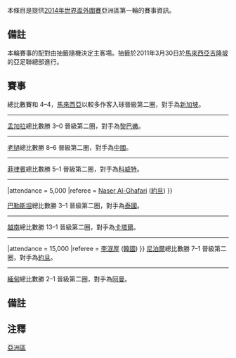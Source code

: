 {{noteTA|G1=Football
}}
{{Pathnav|2014年世界盃足球賽|2014年世界盃外圍賽|2014年世界盃外圍賽 (亞洲區)|frame=3}}
本條目是提供[[2014年世界盃外圍賽|2014年世界盃外圍賽]]亞洲區第一輪的賽事資訊。

==備註==
本輪賽事的配對由抽籤隨機決定主客場。抽籤於2011年3月30日於[[馬來西亞|馬來西亞]][[吉隆坡|吉隆坡]]的亞足聯總部進行。

== 賽事 ==
<div id="Malaysia v Chinese Taipei">{{footballbox
|date = 2011年6月19日
|time = 20:45 [[UTC+8|UTC+8]]
|team1 = {{fb-rt|MAS}}
|score = 2–1
|report = [http://www.fifa.com/worldcup/preliminaries/asia/matches/round=257783/match=300159191/index.html 報告]
|team2 = {{fb|TPE}}
|goals1 = [[Mohd_Safiq_Rahim|Safiq]] {{goal|28}} <br /> [[Mohd_Aidil_Zafuan_Abdul_Radzak|Zafuan Abdul Radzak]] {{goal|55}}
|goals2 = [[陳柏良_(足球運動員)|陳柏良]] {{goal|77}}
|stadium = [[吉隆坡|吉隆坡]][[武吉賈利勒國家體育場|武吉賈利勒國家體育場]]
|attendance = 45,000
|referee = [[猜亚·玛哈巴|猜亚·玛哈巴]] ([[泰國足球協會|泰國]])}}

<div id="Chinese Taipei v Malaysia">{{footballbox
|date = 2011年7月3日
|time = 19:00 [[UTC+8|UTC+8]]
|team1 = {{fb-rt|TPE}}
|score = 3–2 
|report = [http://www.fifa.com/worldcup/preliminaries/asia/matches/round=257783/match=300159189/report.html 報告]
|team2 = {{fb|MAS}}
|goals1 = [[張涵|張涵]] {{goal|31}} <br> [[陳柏良_(足球運動員)|陳柏良]] {{goal|44|pen.}} <br> [[陳昌源|陳昌源]] {{goal|75|pen.}}
|goals2 = [[Mohd_Aidil_Zafuan_Abdul_Radzak|Abd Radzak]] {{goal|8}} <br> [[Mohd_Safiq_Rahim|Rahim]] {{goal|40}}
|stadium = [[台北|台北]][[台北田徑場|台北田徑場]]
|attendance = 16,768
|referee = [[温明庭|温明庭]] ([[越南足球協會|越南]])}}
總比數賽和 4–4，[[馬來西亞國家足球隊|馬來西亞]]以較多作客入球晉級第二圈，對手為[[新加坡國家足球隊|新加坡]]。
----
<div id="Bangladesh v Pakistan">{{footballbox
|date = 2011年6月29日
|time = 18:00 [[UTC+6|UTC+6]]
|team1 = {{fb-rt|BAN}}
|score = 3–0 
|report = [http://www.fifa.com/worldcup/preliminaries/asia/matches/round=257783/match=300159184/index.html 報告]
|team2 = {{fb|PAK}}
|goals1 = [[Ameli|Ameli]] {{goal|1}} <br> [[Hossain|Hossain]] {{goal|22}} <br> [[Karin|Karin]] {{goal|56}}
|goals2 = 
|stadium = [[達卡|達卡]][[Bangabandhu_National_Stadium|Bangabandhu National Stadium]]
|attendance = 5,326
|referee = [[Mohammad_Abu_Loum|Mohammad Abu Loum]] ([[約旦足球協會|約旦]])}}

<div id="Pakistan v Bangladesh">{{footballbox
|date = 2011年7月3日
|time = 20:30 [[UTC+5|UTC+5]]
|team1 = {{fb-rt|PAK}}
|score = 0–0
|report = [http://www.fifa.com/worldcup/preliminaries/asia/matches/round=257783/match=300159163/report.html 報告]
|team2 = {{fb|BAN}}
|goals1 =
|goals2 = 
|stadium = [[拉合爾|拉合爾]][[Punjab_Stadium|Punjab Stadium]]
|attendance = 3,500
|referee = [[Ali_Abdulnabi|Ali Abdulnabi]] ([[巴林足球協會|巴林]]) }}
[[孟加拉國家足球隊|孟加拉]]總比數勝 3–0 晉級第二圈，對手為[[黎巴嫩國家足球隊|黎巴嫩]]。
----
<div id="Cambodia v Laos">{{footballbox
|date = 2011年6月29日
|time = 15:00 [[UTC+7|UTC+7]]
|team1 = {{fb-rt|CAM}}
|score = 4–2
|report = [http://www.fifa.com/worldcup/preliminaries/asia/matches/round=257783/match=300159175/index.html 報告]
|team2 = {{fb|LAO}}
|goals1 = [[Khuon_Laboravy|Laboravy]] {{goal|51}} <br /> [[Samuel_Nasa|Nasa]] {{goal|57||88}} <br /> [[Kouch_Sokumpheak|Sokumpheak]] {{goal|66}}
|goals2 = [[Manolom_Phomsouvanh|Phomsouvanh]] {{goal|9||59}}
|stadium = [[金邊|金邊]][[Phnom_Penh_National_Olympic_Stadium|Phnom Penh National Olympic Stadium]]
|attendance = 25,000
|referee = [[Yadollah_Jahanbazi|Yadollah Jahanbazi]] ([[伊朗足球協會|伊朗]]) }}

<div id="Laos v Cambodia">{{footballbox
|date = 2011年7月3日
|time = 18:00 [[UTC+7|UTC+7]]
|team1 = {{fb-rt|LAO}}
|score = 6–2
|report = [http://www.fifa.com/worldcup/preliminaries/asia/matches/round=257783/match=300159169/report.html 報告]
|team2 = {{fb|CAM}}
|goals1 = [[Singto|Singto]] {{goal|19||55}} <br> [[Sayavutthi|Sayavutthi]] {{goal|34}} <br> [[Syphasay|Syphasay]] {{goal|46}} <br> [[Phaphouvanin|Phaphouvanin]] {{goal|94}} <br> [[Sysomvang|Sysomvang]] {{goal|112|pen.}}	
|goals2 = [[Chhoeun|Chhoeun]] {{goal|45}} <br> [[Sokumpheak|Sokumpheak]] {{goal|75}}
|stadium = [[永珍|永珍]][[New_Laos_National_Stadium|New Laos National Stadium]]
|attendance = 9,000
|referee = [[佐藤隆治|佐藤隆治]] ([[日本足球協會|日本]])  }}
[[老撾國家足球隊|老撾]]總比數勝 8–6 晉級第二圈，對手為[[中國國家足球隊|中國]]。
----
<div id="Sri Lanka v Philippines">{{footballbox
|date = 2011年6月29日
|time = 16:00 [[UTC+5:30|UTC+5:30]]
|team1 = {{fb-rt|SRI}}
|score = 1–1
|report = [http://www.fifa.com/worldcup/preliminaries/asia/matches/round=257783/match=300159176/index.html 報告]
|team2 = {{fb|PHI}}
|goals1 = [[Chathura_Gunarathna|Gunarathna]] {{goal|43}}
|goals2 = [[Nate_Burkey|Burkey]] {{goal|50}}
|stadium = [[可倫坡|可倫坡]][[Sugathadasa_Stadium|Sugathadasa Stadium]]
|attendance = 4,000
|referee = [[Tayeb_Shamsuzzaman|Tayeb Shamsuzzaman]] ([[孟加拉足球協會|孟加拉]]) }}

<div id="Philippines v Sri Lanka">{{footballbox
|date = 2011年7月3日
|time = 15:30 [[UTC+8|UTC+8]]
|team1 = {{fb-rt|PHI}}
|score = 4–0
|report = [http://www.fifa.com/worldcup/preliminaries/asia/matches/round=257783/match=300159183/report.html 報告]
|team2 = {{fb|SRI}}
|goals1 = [[Caligdong|Caligdong]] {{goal|20}} <br>[[P._Younghusband|P. Younghusband]] {{goal|43||57|pen.}} <br> [[Guirado|Guirado]] {{goal|50}}
|goals2 = 
|stadium = [[馬尼拉|馬尼拉]][[Rizal_Memorial_Track_and_Football_Stadium|Rizal Memorial Stadium]]
|attendance = 12,500
|referee = [[金相佑|金相佑]] ([[韓國足球協會|韓國]])}}
[[菲律賓國家足球隊|菲律賓]]總比數勝 5–1 晉級第二圈，對手為[[科威特國家足球隊|科威特]]。
----
<div id="Afghanistan v Palestine">{{footballbox
|date = 2011年6月29日
|time = 16:00 [[UTC+5|UTC+5]]
|team1 = {{fb-rt|AFG}} 
|score = 0–2
|report = [http://www.fifa.com/worldcup/preliminaries/asia/matches/round=257783/match=300159193/index.html 報告]
|team2 = {{fb|PLE}}
|goals1 =
|goals2 = [[Murad_Alyan|Alyan]] {{goal|28}} <br> [[Ismail_Amour|Amour]] {{goal|89}}
|stadium = [[Stadium_Metallurg_1st_District|Stadium Metallurg 1st District]], [[Tursunzoda|Tursunzoda]] ([[塔吉克斯坦|塔吉克]]){{#tag:ref|因為[[阿富汗|阿富汗]]的局勢不穩，所以第一回合在[[塔吉克斯坦|塔吉克]]進行。<ref>[https://archive.is/20120525223015/footballafghanistan.blogspot.com/2011/05/afghanistan-v-palestine-play-in.html Afghanistan and Palestine Play in Metallurge Stadium] FootballAfghanistan.blogspot.com; 15 May 2011</ref>|group="note"|name="Round2"}}
|attendance = 5,000
|referee = [[Naser_Al-Ghafari|Naser Al-Ghafari]] ([[約旦足球協會|約旦]]) }}

<div id="Palestine v Afghanistan">{{footballbox
|date = 2011年7月3日
|time = 17:00 [[UTC+3|UTC+3]]
|team1 = {{fb-rt|PLE}}
|score = 1–1
|report = [http://www.fifa.com/worldcup/preliminaries/asia/matches/round=257783/match=300159161/report.html 報告]
|team2 = {{fb|AFG}}
|goals1 = [[Wadi|Wadi]] {{goal|12}}
|goals2 = [[Arezou|Arezou]] {{goal|63}}
|stadium = [[阿拉姆|阿拉姆]][[Faisal_Al-Husseini_International_Stadium|Faisal Al-Husseini International Stadium]]
|attendance = 9,000
|referee = [[Banjar_Al_Dosari|Banjar Al Dosari]] ([[卡達足球協會|卡達]])  }}
[[巴勒斯坦國家足球隊|巴勒斯坦]]總比數勝 3–1 晉級第二圈，對手為[[泰國國家足球隊|泰國]]。
----
<div id="Vietnam v Macau">{{footballbox
|date = 2011年6月29日
|time = 19:15 [[UTC+7|UTC+7]]
|team1 = {{fb-rt|VIE}}
|score = 6–0
|report = [http://www.fifa.com/worldcup/preliminaries/asia/matches/round=257783/match=300159174/index.html 報告]
|team2 = {{fb|MAC}}
|goals1 = [[黎公荣|黎公荣]] {{goal|19||36||42|pen.}} <br /> [[范成良|范成良]] {{goal|62}} <br /> [[阮玉清|阮玉清]] {{goal|67}} <br /> [[阮文决|阮文决]] {{goal|87}}
|goals2 = 
|stadium = [[胡志明市|胡志明市]][[通山一體育場|通山一體育場]]
|attendance = 20,000
|referee = [[Dmitriy_Mashentsev|Dmitriy Mashentsev]] ([[吉爾吉斯足球協會|吉爾吉斯]])}}

<div id="Macau v Vietnam">{{footballbox
|date = 2011年7月3日
|time = 19:00 [[UTC+8|UTC+8]]
|team1 = {{fb-rt|MAC}}
|score = 1–7
|report = [http://www.fifa.com/worldcup/preliminaries/asia/matches/round=257783/match=300159172/report.html 報告]
|team2 = {{fb|VIE}}
|goals1 = [[梁嘉恆|梁嘉恆]] {{goal|59}}
|goals2 = [[黄光清|黄光清]] {{goal|2||86}} <br>[[阮光海|阮光海]] {{goal|23}} <br>[[黎公荣|黎公荣]] {{goal|29||42||74||82}}
|stadium = [[澳門|澳門]][[奧林匹克體育中心-運動場|奧林匹克體育中心-運動場]]
|attendance = 500
|referee = [[Kadhum_Auda|Kadhum Auda]] ([[伊拉克足球協會|伊拉克]]) }}
[[越南國家足球隊|越南]]總比數勝 13–1 晉級第二圈，對手為[[卡塔爾國家足球隊|卡塔爾]]。
----
<div id="Nepal v Timor-Leste">{{footballbox
|date = 2011年6月29日
|time = 15:30 [[UTC+5:45|UTC+5:45]]
|team1 = {{fb-rt|NEP}}
|score = 2–1
|report = [http://www.fifa.com/worldcup/preliminaries/asia/matches/round=257783/match=300159194/index.html 報告]
|team2 = {{fb|TLS}}
|goals1 = [[Anil_Gurung|Gurung]] {{goal|14|pen.}} <br> [[Ju_Manu_Rai|Rai Ju]] {{goal|71}}
|goals2 = [[Juvitu_Correia_Da_Silva|Da Silva]] {{goal|47}}
|stadium = [[加德滿都|加德滿都]][[Dasarath_Rangasala_Stadium|Dasarath Rangasala Stadium]] 
|attendance = 9,000
|referee = [[Ali_Sabbagh|Ali Sabbagh]] ([[黎巴嫩足球協會|黎巴嫩]]) }}

<div id="Timor-Leste v Nepal">{{footballbox
|date = 2011年7月2日
|time = 15:30 [[UTC+5:45|UTC+5:45]]
|team1 = {{fb-rt|TLS}}
|score = 0–5
|report = [http://www.fifa.com/worldcup/preliminaries/asia/matches/round=257783/match=300159173/report.html 報告]
|team2 = {{fb|NEP}}
|goals1 =
|goals2 = [[A._Gurung|A. Gurung]] {{goal|4|pen.}}[[Silwal|Silwal]] {{goal|56}} <br> [[J._M._Rai|J. M. Rai]] {{goal|59}} <br> [[J._Shrestha|J. Shrestha]] {{goal|89}} <br> [[S._Shrestha|S. Shrestha]] {{goal|90}}
|stadium = [[加德滿都|加德滿都]] [[Dasarath_Rangasala_Stadium|Dasarath Rangasala Stadium]]([[尼泊爾|尼泊爾]]){{#tag:ref|因為東帝汶缺乏合格場地，所以兩回合賽事都在[[尼泊爾|尼泊爾]]舉行。<ref>{{cite news |url=http://www.goalnepal.com/news.php?id=3890 |title=Nepal Vs Timor Leste Home & Away Matches In Kathmandu |publisher=Goal Nepal |date=2011-05-27 |accessdate=2011-05-28 |archive-date=2017-04-25 |archive-url=https://web.archive.org/web/20170425074013/http://www.goalnepal.com/news.php?id=3890 |dead-url=no }}</ref>|group="note"|name="Round1"}}
|attendance = 15,000
|referee = [[李泯厚|李泯厚]] ([[韓國足球協會|韓國]])  }}
[[尼泊爾國家足球隊|尼泊爾]]總比數勝 7–1 晉級第二圈，對手為[[約旦國家足球隊|約旦]]。
----
<div id="Mongolia v Myanmar">{{footballbox
|date = 2011年6月29日
|time = 18:30 [[UTC+8|UTC+8]]
|team1 = {{fb-rt|MNG}}
|score = 1–0
|report = [http://www.fifa.com/worldcup/preliminaries/asia/matches/round=257783/match=300159171/index.html 報告]
|team2 = {{fb|MYA}}
|goals1 = [[Khurelbaatar_Tsend-Ayush|Tsend-Ayush]] {{goal|48}}
|goals2 = 
|stadium = [[烏蘭巴托|烏蘭巴托]][[MFF_Football_Centre|MFF Football Centre]]
|attendance = 3,500
|referee = [[金鈡赫|金鈡赫]] ([[韓國足球協會|韓國]]) }}

<div id="Myanmar v Mongolia">{{footballbox
|date = 2011年7月3日
|time = 15:30 [[UTC+6:30|UTC+6:30]]
|team1 = {{fb-rt|MYA}}
|score = 2–0
|report = [http://www.fifa.com/worldcup/preliminaries/asia/matches/round=257783/match=300159179/report.html 報告]
|team2 = {{fb|MNG}}
|goals1 =[[Pai_Soe|Pai Soe]] {{goal|62}} <br> [[Mai_Aih_Naing|Mai Aih Naing]] {{goal|88}}
|goals2 = 
|stadium = [[仰光|仰光]][[Thuwunna_Stadium|Thuwunna Stadium]]
|attendance = 18,000
|referee = [[廖國文|廖國文]] ([[香港足球協會|香港]])  }}
[[緬甸國家足球隊|緬甸]]總比數勝 2–1 晉級第二圈，對手為[[阿曼國家足球隊|阿曼]]。

==備註==
<references group="note" />

== 注釋 ==
{{reflist}}

{{2014年國際足協世界盃外圍賽}}

[[Category:2014年世界盃外圍賽|亞洲區]]